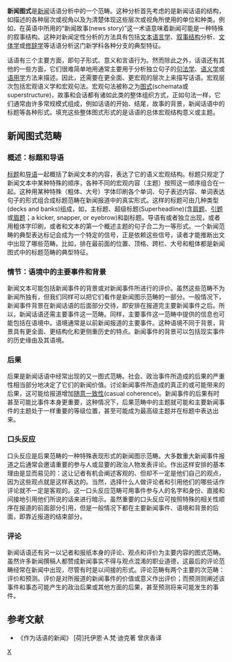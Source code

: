 '''新闻图式'''是[[新闻|新闻]]话语分析中的一个范畴。这种分析首先考虑的是新闻话语的结构，如描述的各种层次或视角以及为清楚体现这些层次或视角所使用的单位和种类。例如，在英语中所用的“新闻故事(news story)”这一术语意味着新闻可能是一种特殊的叙事结构。这种对新闻定性分析的方法具有包括[[文本语言学|文本语言学]]、[[叙事结构|叙事结构]]分析、[[文体学|文体学]]或[[修辞学|修辞学]]等话语分析这门新学科各种分支的典型特征。

话语有三个主要方面，即句子形式、意义和言语行为。然而除此之外，话语还有其他的一些方面，它们很难简单地用通常主要用于分析独立句子的[[句法学|句法学]]、[[语义学|语义学]]或[[语用学|语用学]]方法来描述。因此，还需要在更全面、更宏观的层次上来描写话语。宏观层次包括宏观语义学和宏观句法。宏观句法被称之为[[图式|图式]](schemata或superstructure)，故事和会话都有诸如此类的整体组织方式，正如句法一样，它们通常由许多常规模式组成，例如话语的开始、结尾，故事的背景，新闻话语中的标题等各种形式。填充这些整体图式形式的是话语的总体宏观结构意义或主题。

== 新闻图式范畴 ==

=== 概述：标题和导语 ===
[[标题|标题]]和[[导语|导语]]一起概括了新闻文本的内容，表达了它的语义宏观结构。标题只规定了新闻文本中某种特殊的顺序，各种不同的宏观内容（主题）按照这一顺序组合在一起。这种用某种特殊（粗体、大号）字体印刷各个单词、句子表述内容、单词表达句子的形式组合成标题范畴在新闻报道中的真实形式。这样的标题可由几种类型(decks and banks)组成，如，主标题、超级标题(Superheadline)(含[[肩题|肩题]]、[[引题|引题]]或[[眉题|眉题]]；a kicker, snapper, or eyebrow)和副标题。导语有或者独立出现，或者用粗体字印刷，或者和文本的第一个概述主题的句子合二为一等形式。一个新闻范畴的典型表达标记会成为一个特定的信号，正是依赖这些信号，读者才能推断出文中出现了哪些范畴。比如，排在最前面的位置、顶格、跨栏、大号和粗体都是新闻图式中的标题范畴的典型特征。

=== 情节：语境中的主要事件和背景 ===

新闻文本可能包括新闻事件的背景或对新闻事件所进行的评价。虽然这些范畴不为新闻所独有，但我们同样可以把它们看作是新闻图示范畴的一部分。一般情况下，新闻事件背景在新闻话语的后面部分交待，即安排在报道完主要新闻事件之后。所以，新闻话语还需主要事件这一范畴。同样，主要事件这一范畴中提供的信息也可能包括在语境中。语境通常是以前新闻报道的主要事件。这种语境不同于背景，背景具有更全面、更结构化和更侧重历史的特点。新闻事件的背景可以包括现实事件的历史缘由及其语境。

=== 后果 ===

后果是新闻话语中经常出现的又一图式范畴。社会、政治事件所造成的后果的严重性相当部分地决定了它们的新闻价值。讨论新闻事件所造成的真正的或可能带来的后果，这可能给报道增加[[随意一致性|随意一致性]](casual coherence)。新闻事件的后果有时甚至可能比事件本身更重要，这种情况下，后果范畴中的主题就可能和主要新闻事件的主题处于一样重要的等级位置，甚至可能成为最高级主题并在标题中表达出来。

=== 口头反应 ===

口头反应是后果范畴的一种特殊表现形式的新闻图示范畴。大多数重大新闻事件报道之后通常会邀请重要的参与人或显要的政治人物发表评论。作出这样安排的基本理由是显而易见的：这让记者有机会阐述客观的、但却不一定是他们自己的观点，因为这些观点就是这样表达的。当然，选择什么人做评论者和引用他们的哪些话作评论就不一定是客观的。这一口头反应范畴可用事件参与人的名字和身份、直接和间接地引用他们所说的话来进行暗示。虽然重要的口头反应可按照特殊的相关性顺序在报道的前面部分引用，但是一般情况下都在主要新闻事件、语境和背景的后面，即靠近报道的结束部分。

=== 评论 ===

新闻话语还有另一以记者和报纸本身的评论、观点和评价为主要内容的图式范畴。虽然许多新闻撰稿人都赞成新闻事实不得与观点混淆的职业道德，这最后的评论范畴经常在新闻中出现，尽管有时是以间接的形式。评论范畴有两个主要的次范畴：评价和预测。评价是对所报道的新闻事件的价值或意义作出评价；而预测则阐述该事件和事态可能产生的政治后果或其他方面的后果，甚至预测将来可能发生的事件。

== 参考文献 ==
*《作为话语的新闻》 [荷]托伊恩·A.梵·迪克著  曾庆香译

[[Category:新聞|X]]